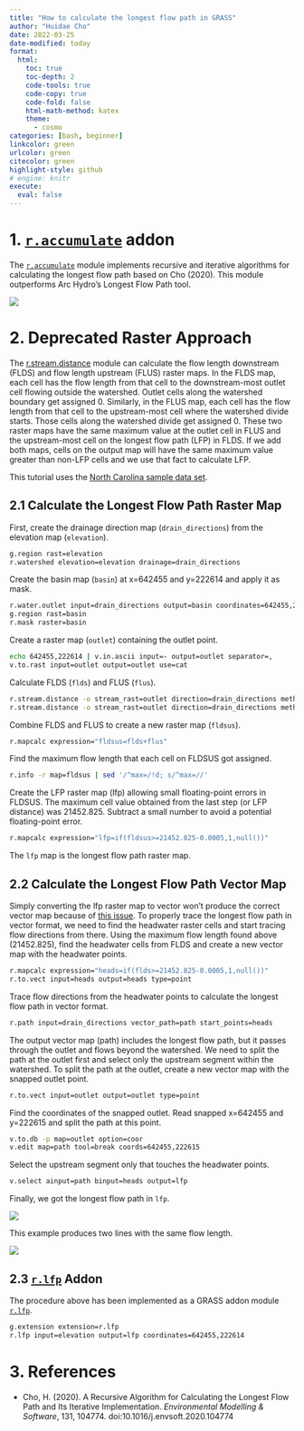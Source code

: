 ```yaml
---
title: "How to calculate the longest flow path in GRASS"
author: "Huidae Cho"
date: 2022-03-25
date-modified: today
format:
  html:
    toc: true
    toc-depth: 2
    code-tools: true
    code-copy: true
    code-fold: false
    html-math-method: katex
    theme:
      - cosmo
categories: [bash, beginner]
linkcolor: green
urlcolor: green
citecolor: green
highlight-style: github
# engine: knitr
execute:
  eval: false
---
```



# 1. [`r.accumulate`](https://grass.osgeo.org/grass-stable/manuals/addons/r.accumulate.html) addon
The [`r.accumulate`](https://grass.osgeo.org/grass-stable/manuals/addons/r.accumulate.html) module implements recursive and iterative algorithms for calculating the longest flow path based on Cho (2020). This module outperforms Arc Hydro’s Longest Flow Path tool.


![](images/fig-ga-ssd-elapsed-vs-subarea-archydropro.webp)


# 2. Deprecated Raster Approach
The [r.stream.distance](https://grass.osgeo.org/grass-stable/manuals/addons/r.stream.distance.html) module can calculate the flow length downstream (FLDS) and flow length upstream (FLUS) raster maps. In the FLDS map, each cell has the flow length from that cell to the downstream-most outlet cell flowing outside the watershed. Outlet cells along the watershed boundary get assigned 0. Similarly, in the FLUS map, each cell has the flow length from that cell to the upstream-most cell where the watershed divide starts. Those cells along the watershed divide get assigned 0. These two raster maps have the same maximum value at the outlet cell in FLUS and the upstream-most cell on the longest flow path (LFP) in FLDS. If we add both maps, cells on the output map will have the same maximum value greater than non-LFP cells and we use that fact to calculate LFP.

This tutorial uses the [North Carolina sample data set](https://grass.osgeo.org/download/data/).


## 2.1 Calculate the Longest Flow Path Raster Map
First, create the drainage direction map (`drain_directions`) from the elevation map (`elevation`).

```bash
g.region rast=elevation
r.watershed elevation=elevation drainage=drain_directions
```
Create the basin map (`basin`) at x=642455 and y=222614 and apply it as mask.

```bash
r.water.outlet input=drain_directions output=basin coordinates=642455,222614
g.region rast=basin
r.mask raster=basin
```
Create a raster map (`outlet`) containing the outlet point.
```bash
echo 642455,222614 | v.in.ascii input=- output=outlet separator=,
v.to.rast input=outlet output=outlet use=cat
```
Calculate FLDS (`flds`) and FLUS (`flus`).
```bash
r.stream.distance -o stream_rast=outlet direction=drain_directions method=downstream distance=flds
r.stream.distance -o stream_rast=outlet direction=drain_directions method=upstream distance=flus
```
Combine FLDS and FLUS to create a new raster map (`fldsus`).
```bash
r.mapcalc expression="fldsus=flds+flus"
```
Find the maximum flow length that each cell on FLDSUS got assigned.
```bash
r.info -r map=fldsus | sed '/^max=/!d; s/^max=//'
```
Create the LFP raster map (lfp) allowing small floating-point errors in FLDSUS. The maximum cell value obtained from the last step (or LFP distance) was 21452.825. Subtract a small number to avoid a potential floating-point error.
```bash
r.mapcalc expression="lfp=if(fldsus>=21452.825-0.0005,1,null())"
```

The `lfp` map is the longest flow path raster map.

## 2.2 Calculate the Longest Flow Path Vector Map

Simply converting the lfp raster map to vector won’t produce the correct vector map because of [this issue](https://idea.isnew.info/how-to-delineate-stream-networks-in-grass-gis.html#-how-not-to-delineate-stream-networks). To properly trace the longest flow path in vector format, we need to find the headwater raster cells and start tracing flow directions from there. Using the maximum flow length found above (21452.825), find the headwater cells from FLDS and create a new vector map with the headwater points.

```bash
r.mapcalc expression="heads=if(flds>=21452.825-0.0005,1,null())"
r.to.vect input=heads output=heads type=point
```
Trace flow directions from the headwater points to calculate the longest flow path in vector format.
```bash
r.path input=drain_directions vector_path=path start_points=heads
```
The output vector map (path) includes the longest flow path, but it passes through the outlet and flows beyond the watershed. We need to split the path at the outlet first and select only the upstream segment within the watershed. To split the path at the outlet, create a new vector map with the snapped outlet point.

```bash
r.to.vect input=outlet output=outlet type=point
```
Find the coordinates of the snapped outlet. Read snapped x=642455 and y=222615 and split the path at this point.

```bash
v.to.db -p map=outlet option=coor
v.edit map=path tool=break coords=642455,222615
```
Select the upstream segment only that touches the headwater points.

```bash
v.select ainput=path binput=heads output=lfp
```
Finally, we got the longest flow path in `lfp`.

![](images/r_lfp_nc_example_single.webp)

This example produces two lines with the same flow length.

![](images/r_lfp_nc_example_single_warning.webp)

## 2.3 [`r.lfp`](https://grass.osgeo.org/grass72/manuals/addons/r.lfp.html) Addon
The procedure above has been implemented as a GRASS addon module [`r.lfp`](https://grass.osgeo.org/grass72/manuals/addons/r.lfp.html).

```bash
g.extension extension=r.lfp
r.lfp input=elevation output=lfp coordinates=642455,222614
```

# 3. References
- Cho, H. (2020). A Recursive Algorithm for Calculating the Longest Flow Path and Its Iterative Implementation. *Environmental Modelling & Software*, 131, 104774. doi:10.1016/j.envsoft.2020.104774
